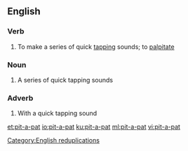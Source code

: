 {{also|pitapat}}
==English==

===Verb===
{{en-verb|pit-a-patt}}

# To make a series of quick [[tapping]] sounds; to [[palpitate]]

===Noun===
{{en-noun}}

# A series of quick tapping sounds

===Adverb===
{{en-adv|-}}

# With a quick tapping sound

[[Category:English reduplications]]

[[et:pit-a-pat]]
[[io:pit-a-pat]]
[[ku:pit-a-pat]]
[[ml:pit-a-pat]]
[[vi:pit-a-pat]]